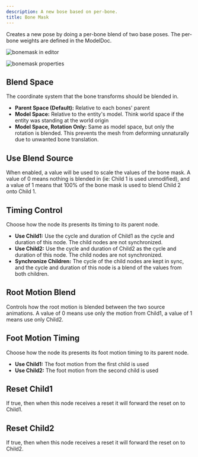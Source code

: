 ```yaml
---
description: A new bose based on per-bone.
title: Bone Mask
---
```

Creates a new pose by doing a per-bone blend of two base poses.  The per-bone weights are defined in the ModelDoc.

![bonemask in editor](./bonemask_image.png "BoneMask Node in Editor")

![bonemask properties](./bonemask_properties.png "BoneMask Node Properties")

## Blend Space
The coordinate system that the bone transforms should be blended in.

- <b> Parent Space (Default):</b> Relative to each bones' parent   <br/>
- <b> Model Space:</b> Relative to the entity's model.  Think world space if the entity was standing at the world origin   <br/>
- <b> Model Space, Rotation Only:</b> Same as model space, but only the rotation is blended.  This prevents the mesh from deforming unnaturally due to unwanted bone translation.   <br/>

## Use Blend Source
When enabled, a value will be used to scale the values of the bone mask.  A value of 0 means nothing is blended in (ie: Child 1 is used unmodified), and a value of 1 means that 100% of the bone mask is used to blend Child 2 onto Child 1.

## Timing Control

Choose how the node its presents its  timing to its parent node.

- <b> Use Child1:</b> Use the cycle and duration of Child1 as the cycle and duration of this node.  The child nodes are not synchronized.   <br/>
- <b> Use Child2:</b> Use the cycle and duration of Child2 as the cycle and duration of this node.  The child nodes are not synchronized.   <br/>
- <b> Synchronize Children:</b> The cycle of the child nodes are kept in sync, and the cycle and duration of this node is a blend of the values from both children.   <br/>

## Root Motion Blend

Controls how the root motion is blended between the two source animations.  A value of 0 means use only the motion from Child1, a value of 1 means use only Child2.

## Foot Motion Timing

Choose how the node its presents its  foot motion timing to its parent node.

- <b> Use Child1:</b> The foot motion from the first child is used  <br/>
- <b> Use Child2:</b> The foot motion from the second child is used  <br/>

## Reset Child1
If true, then when this node receives a reset it will forward the reset on to Child1.

## Reset Child2
If true, then when this node receives a reset it will forward the reset on to Child2.